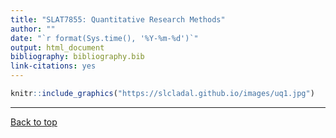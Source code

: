 ```yaml
---
title: "SLAT7855: Quantitative Research Methods"
author: ""
date: "`r format(Sys.time(), '%Y-%m-%d')`"
output: html_document 
bibliography: bibliography.bib
link-citations: yes
---
```



```r
knitr::include_graphics("https://slcladal.github.io/images/uq1.jpg")
```




***

[Back to top](#welcome)

